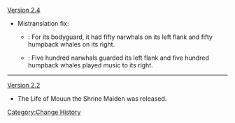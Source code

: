 [[Version 2.4]]
* Mistranslation fix:
** {{Color|Old}}: For its bodyguard, it had fifty narwhals on its left flank and fifty humpback whales on its right.
** {{Color|New}}: Five hundred narwhals guarded its left flank and five hundred humpback whales played music to its right.
----
[[Version 2.2]]
* The Life of Mouun the Shrine Maiden was released.
<noinclude>[[Category:Change History]]</noinclude>